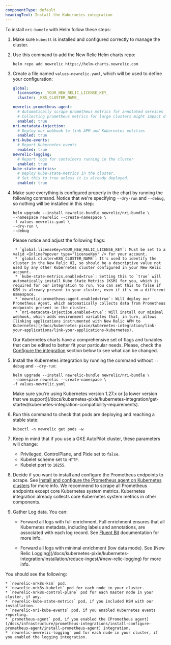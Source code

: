 ```yaml
---
componentType: default
headingText: Install the Kubernetes integration
---
```


To install `nri-bundle` with Helm follow these steps:

1. Make sure `kubectl` is installed and configured correctly to manage the cluster.

2. Use this command to add the New Relic Helm charts repo:
    ```shell
    helm repo add newrelic https://helm-charts.newrelic.com
    ```
3. Create a file named `values-newrelic.yaml`, which will be used to define your configuration:

    ```yaml
    global:
      licenseKey: _YOUR_NEW_RELIC_LICENSE_KEY_
      cluster: _K8S_CLUSTER_NAME_
    
    newrelic-prometheus-agent:
      # Automatically scrape prometheus metrics for annotated services in the cluster
      # Collecting prometheus metrics for large clusters might impact data usage significantly
      enabled: true
    nri-metadata-injection:
      # Deploy our webhook to link APM and Kubernetes entities
      enabled: true
    nri-kube-events:
      # Report Kubernetes events
      enabled: true
    newrelic-logging:
      # Report logs for containers running in the cluster
      enabled: true
    kube-state-metrics:
      # Deploy kube-state-metrics in the cluster.
      # Set this to true unless it is already deployed.
      enabled: true
    ```
4. Make sure everything is configured properly in the chart by running the following command. Notice that we're specifying `--dry-run` and `--debug`, so nothing will be installed in this step:

    ```shell
    helm upgrade --install newrelic-bundle newrelic/nri-bundle \
    --namespace newrelic --create-namespace \
    -f values-newrelic.yaml \
    --dry-run \
    --debug
    ```
    
    Please notice and adjust the following flags:
    
        * `global.licenseKey=YOUR_NEW_RELIC_LICENSE_KEY`: Must be set to a valid <InlinePopover type="licenseKey" /> for your account.
        * `global.cluster=K8S_CLUSTER_NAME`: It's used to identify the cluster in the New Relic UI, so should be a descriptive value not used by any other Kubernetes cluster configured in your New Relic account.
        * `kube-state-metrics.enabled=true`: Setting this to `true` will automatically install Kube State Metrics (KSM) for you, which is required for our integration to run. You can set this to false if KSM is already present in your cluster, even if it's on a different namespace.
        * `newrelic-prometheus-agent.enabled=true`: Will deploy our Prometheus Agent, which automatically collects data from Prometheus endpoints present in the cluster.
        * `nri-metadata-injection.enabled=true`: Will install our minimal webhook, which adds environment variables that, in turn, allows [linking applications instrumented with New Relic APM to Kubernetes](/docs/kubernetes-pixie/kubernetes-integration/link-your-applications/link-your-applications-kubernetes).

    Our Kubernetes charts have a comprehensive set of flags and tunables that can be edited to better fit your particular needs. Please, check the [Configure the integration](#configure) section below to see what can be changed.

5. Install the Kubernetes integration by running the command without `--debug` and `--dry-run`:

    ```shell
    helm upgrade --install newrelic-bundle newrelic/nri-bundle \
    --namespace newrelic --create-namespace \
    -f values-newrelic.yaml
    ```
    
    <Callout variant="important">
    Make sure you're using Kubernetes version 1.27.x or [a lower version that we support](/docs/kubernetes-pixie/kubernetes-integration/get-started/kubernetes-integration-compatibility-requirements).
    </Callout>

6. Run this command to check that pods are deploying and reaching a stable state:

    ```shell
    kubectl -n newrelic get pods -w
    ```

7.  Keep in mind that if you use a GKE AutoPilot cluster, these parameters will change:

    * Privileged, ControlPlane, and Pixie set to `false`.
    * Kubelet scheme set to `HTTP`.
    * Kubelet port to `10255`.

8. Decide if you want to install and configure the Prometheus endpoints to scrape. See [Install and configure the Prometheus agent on Kubernetes clusters](/docs/infrastructure/prometheus-integrations/install-configure-prometheus-agent/install-prometheus-agent/) for more info. We recommend to scrape all Prometheus endpoints except core Kubernetes system metrics. Kubernetes integration already collects core Kubernetes system metrics in other components. 

9. Gather Log data. You can:

    * Forward all logs with full enrichment. Full enrichment ensures that all Kubernetes metadata, including labels and annotations, are associated with each log record. See [Fluent Bit](https://docs.fluentbit.io/manual/installation/kubernetes#concepts) documentation for more info.

    * Forward all logs with minimal enrichment (low data mode). See ]New Relic Logging](/docs/kubernetes-pixie/kubernetes-integration/installation/reduce-ingest/#new-relic-logging) for more info.


You should see the following:

    * `newrelic-nrk8s-ksm` pod.
    * `newrelic-nrk8s-kubelet` pod for each node in your cluster.
    * `newrelic-nrk8s-control-plane` pod for each master node in your cluster, if any.
    * `newrelic-kube-state-metrics` pod, if you included KSM with our installation.
    * `newrelic-nri-kube-events` pod, if you enabled Kubernetes events reporting.
    * `prometheus-agent` pod, if you enabled the [Prometheus agent](/docs/infrastructure/prometheus-integrations/install-configure-prometheus-agent/install-prometheus-agent) integration.
    * `newrelic-newrelic-logging` pod for each node in your cluster, if you enabled the logging integration.

